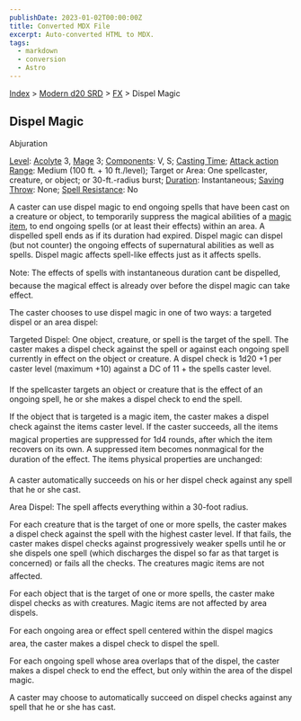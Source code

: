```yaml
---
publishDate: 2023-01-02T00:00:00Z
title: Converted MDX File
excerpt: Auto-converted HTML to MDX.
tags:
  - markdown
  - conversion
  - Astro
---
```


[Index](-index) > [Modern d20 SRD](modern-d20-srd-index) > [FX](modern-d20-srd-fx-index) > Dispel Magic

## Dispel Magic

Abjuration

[Level](modern-d20-srd-fx-level): [Acolyte](modern-d20-srd-classes-advanced-acolyte) 3, [Mage](modern-d20-srd-classes-advanced-mage) 3; [Components](modern-d20-srd-fx-components): V, S; [Casting Time](modern-d20-srd-fx-casting-time); [Attack action](modern-d20-srd-combat-attack-actions) [Range](modern-d20-srd-fx-range): Medium (100 ft. + 10 ft./level); Target or Area: One spellcaster, creature, or object; or 30-ft.-radius burst; [Duration](modern-d20-srd-fx-duration): Instantaneous; [Saving Throw](modern-d20-srd-basics-saving-throws): None; [Spell Resistance](modern-d20-srd-special-abilities-spell-resistance): No

A caster can use dispel magic to end ongoing spells that have been cast on a creature or object, to temporarily suppress the magical abilities of a [magic
item](modern-d20-srd-fx-items-index), to end ongoing spells (or at least their effects) within an area. A dispelled spell ends as if its duration had expired. Dispel magic can dispel (but not counter) the ongoing effects of supernatural abilities as well as spells. Dispel magic affects spell-like effects just as it affects spells.

Note: The effects of spells with instantaneous duration cant be dispelled, because the magical effect is already over before the dispel magic can take effect.

The caster chooses to use dispel magic in one of two ways: a targeted dispel or an area dispel:

Targeted Dispel: One object, creature, or spell is the target of the spell. The caster makes a dispel check against the spell or against each ongoing spell currently in effect on the object or creature. A dispel check is 1d20 +1 per caster level (maximum +10) against a DC of 11 + the spells caster level.

If the spellcaster targets an object or creature that is the effect of an ongoing spell, he or she makes a dispel check to end the spell.

If the object that is targeted is a magic item, the caster makes a dispel check against the items caster level. If the caster succeeds, all the items magical properties are suppressed for 1d4 rounds, after which the item recovers on its own. A suppressed item becomes nonmagical for the duration of the effect. The items physical properties are unchanged:

A caster automatically succeeds on his or her dispel check against any spell that he or she cast.

Area Dispel: The spell affects everything within a 30-foot radius.

For each creature that is the target of one or more spells, the caster makes a dispel check against the spell with the highest caster level. If that fails, the caster makes dispel checks against progressively weaker spells until he or she dispels one spell (which discharges the dispel so far as that target is concerned) or fails all the checks. The creatures magic items are not affected.

For each object that is the target of one or more spells, the caster make dispel checks as with creatures. Magic items are not affected by area dispels.

For each ongoing area or effect spell centered within the dispel magics area, the caster makes a dispel check to dispel the spell.

For each ongoing spell whose area overlaps that of the dispel, the caster makes a dispel check to end the effect, but only within the area of the dispel magic.

A caster may choose to automatically succeed on dispel checks against any spell that he or she has cast.
